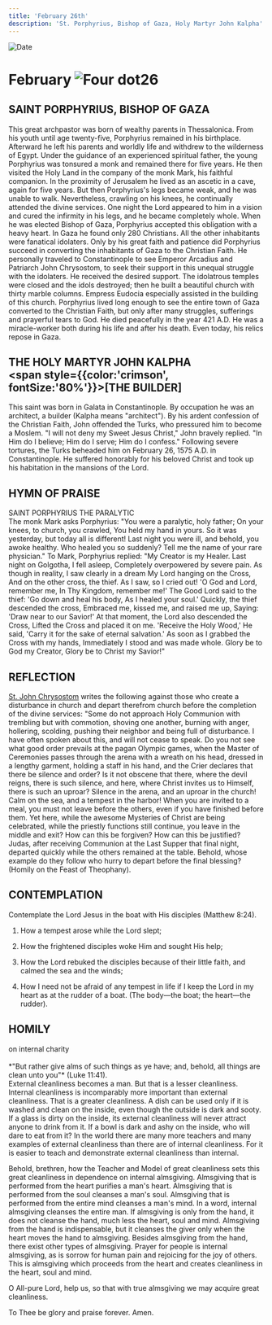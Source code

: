 ```yaml
---
title: 'February 26th'
description: 'St. Porphyrius, Bishop of Gaza, Holy Martyr John Kalpha'
---
```


<RunningHead />
<Image src="/title-imprint.png" height={68} width={50} alt="Date" className="title-imprint"/>

# <div id="date">February <Image className="four-dot" src="/four-dot.png" height={15} width={15} alt="Four dot" />26</div>

## SAINT PORPHYRIUS, BISHOP OF GAZA

This great archpastor was born of wealthy parents in Thessalonica. From his youth until age twenty-five, Porphyrius remained in his birthplace. Afterward he left his parents and worldly life and withdrew to the wilderness of Egypt. Under the guidance of an experienced spiritual father, the young Porphyrius was tonsured a monk and remained there for five years. He then visited the Holy Land in the company of the monk Mark, his faithful companion. In the proximity of Jerusalem he lived as an ascetic in a cave, again for five years. But then Porphyrius's legs became weak, and he was unable to walk. Nevertheless, crawling on his knees, he continually attended the divine services. One night the Lord appeared to him in a vision and cured the infirmity in his legs, and he became completely whole. When he was elected Bishop of Gaza, Porphyrius accepted this obligation with a heavy heart. In Gaza he found only 280 Christians. All the other inhabitants were fanatical idolaters. Only by his great faith and patience did Porphyrius succeed in converting the inhabitants of Gaza to the Christian Faith. He personally traveled to Constantinople to see Emperor Arcadius and Patriarch John Chrysostom, to seek their support in this unequal struggle with the idolaters. He received the desired support. The idolatrous temples were closed and the idols destroyed; then he built a beautiful church with thirty marble columns. Empress Eudocia especially assisted in the building of this church. Porphyrius lived long enough to see the entire town of Gaza converted to the Christian Faith, but only after many struggles, sufferings and prayerful tears to God. He died peacefully in the year 421 A.D. He was a miracle-worker both during his life and after his death. Even today, his relics repose in Gaza.

## THE HOLY MARTYR JOHN KALPHA<br /><span style={{color:'crimson', fontSize:'80%'}}>[THE BUILDER]</span>

This saint was born in Galata in Constantinople. By occupation he was an architect, a builder (Kalpha means "architect"). By his ardent confession of the Christian Faith, John offended the Turks, who pressured him to become a Moslem. "I will not deny my Sweet Jesus Christ," John bravely replied. "In Him do I believe; Him do I serve; Him do I confess." Following severe tortures, the Turks beheaded him on February 26, 1575 A.D. in Constantinople. He suffered honorably for his beloved Christ and took up his habitation in the mansions of the Lord.


## HYMN OF PRAISE
<div style={{textAlign:'center', color:'crimson', fontWeight:'bold'}}>
SAINT PORPHYRIUS THE PARALYTIC
</div>
The monk Mark asks Porphyrius:  
"You were a paralytic, holy father;  
On your knees, to church, you crawled,  
You held my hand in yours.  
So it was yesterday, but today all is different!  
Last night you were ill, and behold, you awoke healthy.  
Who healed you so suddenly?  
Tell me the name of your rare physician."  
To Mark, Porphyrius replied:  
"My Creator is my Healer.  
Last night on Golgotha, I fell asleep,  
Completely overpowered by severe pain.  
As though in reality, I saw clearly in a dream  
My Lord hanging on the Cross,  
And on the other cross, the thief.  
As I saw, so I cried out!  
'O God and Lord, remember me,  
In Thy Kingdom, remember me!'  
The Good Lord said to the thief:  
'Go down and heal his body,  
As I healed your soul.'  
Quickly, the thief descended the cross,  
Embraced me, kissed me, and raised me up,  
Saying: 'Draw near to our Savior!'  
At that moment, the Lord also descended the Cross,  
Lifted the Cross and placed it on me.  
'Receive the Holy Wood,' He said,  
'Carry it for the sake of eternal salvation.'  
As soon as I grabbed the Cross with my hands,  
Immediately I stood and was made whole.  
Glory be to God my Creator,  
Glory be to Christ my Savior!"  


## REFLECTION

[St. John Chrysostom](/november/13th) writes the following against those who create a disturbance in church and depart therefrom church before the completion of the divine services: "Some do not approach Holy Communion with trembling but with commotion, shoving one another, burning with anger, hollering, scolding, pushing their neighbor and being full of disturbance. I have often spoken about this, and will not cease to speak. Do you not see what good order prevails at the pagan Olympic games, when the Master of Ceremonies passes through the arena with a wreath on his head, dressed in a lengthy garment, holding a staff in his hand, and the Crier declares that there be silence and order? Is it not obscene that there, where the devil reigns, there is such silence, and here, where Christ invites us to Himself, there is such an uproar? Silence in the arena, and an uproar in the church! Calm on the sea, and a tempest in the harbor! When you are invited to a meal, you must not leave before the others, even if you have finished before them. Yet here, while the awesome Mysteries of Christ are being celebrated, while the priestly functions still continue, you leave in the middle and exit? How can this be forgiven? How can this be justified? Judas, after receiving Communion at the Last Supper that final night, departed quickly while the others remained at the table. Behold, whose example do they follow who hurry to depart before the final blessing? (Homily on the Feast of Theophany).

## CONTEMPLATION

Contemplate the Lord Jesus in the boat with His disciples (Matthew 8:24).

1. How a tempest arose while the Lord slept;

2. How the frightened disciples woke Him and sought His help;

3. How the Lord rebuked the disciples because of their little faith, and calmed the sea and the winds;

4. How I need not be afraid of any tempest in life if I keep the Lord in my heart as at the rudder of a boat. (The body—the boat; the heart—the rudder).


## HOMILY
<div style={{textAlign:'center', color:'crimson', fontWeight:'bold'}}>
on internal charity
</div><br />
<div style={{textAlign:'right'}}>
*"But rather give alms of such things as ye have; and, behold, all things are clean unto you"* (Luke 11:41).
</div>
External cleanliness becomes a man. But that is a lesser cleanliness. Internal cleanliness is incomparably more important than external cleanliness. That is a greater cleanliness. A dish can be used only if it is washed and clean on the inside, even though the outside is dark and sooty. If a glass is dirty on the inside, its external cleanliness will never attract anyone to drink from it. If a bowl is dark and ashy on the inside, who will dare to eat from it? In the world there are many more teachers and many examples of external cleanliness than there are of internal cleanliness. For it is easier to teach and demonstrate external cleanliness than internal.

Behold, brethren, how the Teacher and Model of great cleanliness sets this great cleanliness in dependence on internal almsgiving. Almsgiving that is performed from the heart purifies a man's heart. Almsgiving that is performed from the soul cleanses a man's soul. Almsgiving that is performed from the entire mind cleanses a man's mind. In a word, internal almsgiving cleanses the entire man. If almsgiving is only from the hand, it does not cleanse the hand, much less the heart, soul and mind. Almsgiving from the hand is indispensable, but it cleanses the giver only when the heart moves the hand to almsgiving. Besides almsgiving from the hand, there exist other types of almsgiving. Prayer for people is internal almsgiving, as is sorrow for human pain and rejoicing for the joy of others. This is almsgiving which proceeds from the heart and creates cleanliness in the heart, soul and mind.

O All-pure Lord, help us, so that with true almsgiving we may acquire great cleanliness.

To Thee be glory and praise forever. Amen.